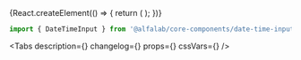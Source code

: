 

<Meta title='Компоненты/Инпуты/DateTimeInput' component={DateTimeInput} />

<!-- Canvas -->

<Story name='DateTimeInput'>
    {React.createElement(() => {
        return (
            <DateTimeInput
                block={boolean('block', false)}
                size={select('size', ['s', 'm', 'l'], 's')}
                error={text('error', '')}
                hint={text('hint', '')}
                label={text('label', '')}
                picker={boolean('picker', false)}
                clear={boolean('clear', false)}
            />
        );
    })}
</Story>

<!-- Docs -->

<ComponentHeader
    name='DateTimeInput'
    version={version}
    package='@alfalab/core-components/date-time-input'
/>

```jsx
import { DateTimeInput } from '@alfalab/core-components/date-time-input';
```

<Tabs
    description={<Description />}
    changelog={<Changelog />}
    props={<ArgsTable of={DateTimeInput} />}
    cssVars={<CssVars css={styles} />}
/>
